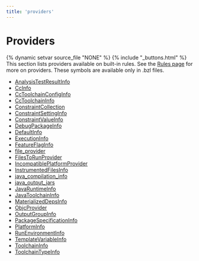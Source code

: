 ```yaml
---
title: 'providers'
---
```


<html devsite>
<head>
  <meta name="project_path" value="/_project.yaml">
  <meta name="book_path" value="/_book.yaml">
</head>
<body>
<h1 class="page-title">Providers</h1>

{% dynamic setvar source_file "NONE" %}
{% include "_buttons.html" %}
This section lists providers available on built-in rules. See the <a href='https://bazel.build/extending/rules#providers'>Rules page</a> for more on providers. These symbols are available only in .bzl files.

<ul>

<li><a href="/rules/lib/providers/AnalysisTestResultInfo">AnalysisTestResultInfo</a></li>

<li><a href="/rules/lib/providers/CcInfo">CcInfo</a></li>

<li><a href="/rules/lib/providers/CcToolchainConfigInfo">CcToolchainConfigInfo</a></li>

<li><a href="/rules/lib/providers/CcToolchainInfo">CcToolchainInfo</a></li>

<li><a href="/rules/lib/providers/ConstraintCollection">ConstraintCollection</a></li>

<li><a href="/rules/lib/providers/ConstraintSettingInfo">ConstraintSettingInfo</a></li>

<li><a href="/rules/lib/providers/ConstraintValueInfo">ConstraintValueInfo</a></li>

<li><a href="/rules/lib/providers/DebugPackageInfo">DebugPackageInfo</a></li>

<li><a href="/rules/lib/providers/DefaultInfo">DefaultInfo</a></li>

<li><a href="/rules/lib/providers/ExecutionInfo">ExecutionInfo</a></li>

<li><a href="/rules/lib/providers/FeatureFlagInfo">FeatureFlagInfo</a></li>

<li><a href="/rules/lib/providers/file_provider">file_provider</a></li>

<li><a href="/rules/lib/providers/FilesToRunProvider">FilesToRunProvider</a></li>

<li><a href="/rules/lib/providers/IncompatiblePlatformProvider">IncompatiblePlatformProvider</a></li>

<li><a href="/rules/lib/providers/InstrumentedFilesInfo">InstrumentedFilesInfo</a></li>

<li><a href="/rules/lib/providers/java_compilation_info">java_compilation_info</a></li>

<li><a href="/rules/lib/providers/java_output_jars">java_output_jars</a></li>

<li><a href="/rules/lib/providers/JavaRuntimeInfo">JavaRuntimeInfo</a></li>

<li><a href="/rules/lib/providers/JavaToolchainInfo">JavaToolchainInfo</a></li>

<li><a href="/rules/lib/providers/MaterializedDepsInfo">MaterializedDepsInfo</a></li>

<li><a href="/rules/lib/providers/ObjcProvider">ObjcProvider</a></li>

<li><a href="/rules/lib/providers/OutputGroupInfo">OutputGroupInfo</a></li>

<li><a href="/rules/lib/providers/PackageSpecificationInfo">PackageSpecificationInfo</a></li>

<li><a href="/rules/lib/providers/PlatformInfo">PlatformInfo</a></li>

<li><a href="/rules/lib/providers/RunEnvironmentInfo">RunEnvironmentInfo</a></li>

<li><a href="/rules/lib/providers/TemplateVariableInfo">TemplateVariableInfo</a></li>

<li><a href="/rules/lib/providers/ToolchainInfo">ToolchainInfo</a></li>

<li><a href="/rules/lib/providers/ToolchainTypeInfo">ToolchainTypeInfo</a></li>
</ul>
</body>
</html>
